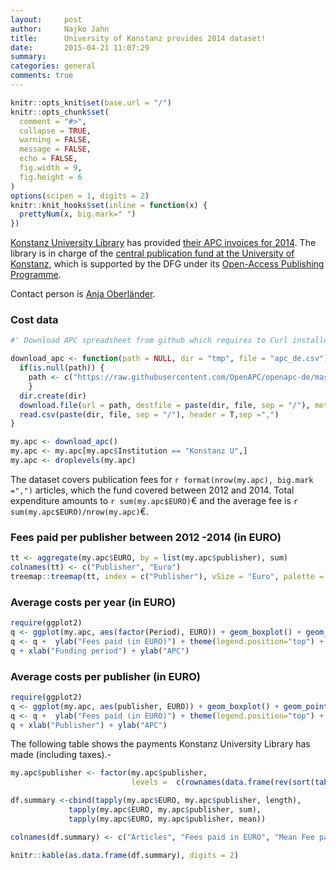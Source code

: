 ```yaml
---
layout:     post
author:		Najko Jahn
title:      University of Konstanz provides 2014 dataset!
date:       2015-04-21 11:07:29
summary:    
categories: general
comments: true
---
```


```r

knitr::opts_knit$set(base.url = "/")
knitr::opts_chunk$set(
  comment = "#>",
  collapse = TRUE,
  warning = FALSE, 
  message = FALSE,
  echo = FALSE,
  fig.width = 9,
  fig.height = 6
)
options(scipen = 1, digits = 2)
knitr::knit_hooks$set(inline = function(x) {
  prettyNum(x, big.mark=" ")
})
```

[Konstanz University Library](http://www.ub.uni-konstanz.de/en/welcome/) has provided [their APC invoices for 2014](https://github.com/OpenAPC/openapc-de/blob/master/data/unikonstanz/2014.csv). The library is in charge of the [central publication fund at the University of Konstanz](http://www.ub.uni-konstanz.de/en/openaccess/open-access-publikationsfond-der-universitaet-konstanz/), which is supported by the DFG under its [Open-Access Publishing Programme](http://www.dfg.de/en/research_funding/programmes/infrastructure/lis/funding_opportunities/open_access_publishing/index.html).

Contact person is [Anja Oberländer](https://scikon.uni-konstanz.de/personen/anja.oberlaender/).

### Cost data

```r
#' Download APC spreadsheet from github which requires to Curl installed

download_apc <- function(path = NULL, dir = "tmp", file = "apc_de.csv"){
  if(is.null(path)) {
    path <- c("https://raw.githubusercontent.com/OpenAPC/openapc-de/master/data/apc_de.csv")
    } 
  dir.create(dir) 
  download.file(url = path, destfile = paste(dir, file, sep = "/"), method = "curl")
  read.csv(paste(dir, file, sep = "/"), header = T,sep =",")
}

my.apc <- download_apc()
my.apc <- my.apc[my.apc$Institution == "Konstanz U",]
my.apc <- droplevels(my.apc)
```

The dataset covers publication fees for `r format(nrow(my.apc), big.mark =",")` articles, which the fund covered between 2012 and 2014. Total expenditure amounts to `r sum(my.apc$EURO)`€ and the average fee is `r sum(my.apc$EURO)/nrow(my.apc)`€.


### Fees paid per publisher between 2012 -2014 (in EURO)

```r
tt <- aggregate(my.apc$EURO, by = list(my.apc$publisher), sum)
colnames(tt) <- c("Publisher", "Euro")
treemap::treemap(tt, index = c("Publisher"), vSize = "Euro", palette = "Paired")
```

###  Average costs per year (in EURO)

```r
require(ggplot2)
q <- ggplot(my.apc, aes(factor(Period), EURO)) + geom_boxplot() + geom_point()
q <- q +  ylab("Fees paid (in EURO)") + theme(legend.position="top") + theme_bw(base_size = 18)
q + xlab("Funding period") + ylab("APC")
```

###  Average costs per publisher (in EURO)

```r
require(ggplot2)
q <- ggplot(my.apc, aes(publisher, EURO)) + geom_boxplot() + geom_point()
q <- q +  ylab("Fees paid (in EURO)") + theme(legend.position="top") + theme_bw(base_size = 12) + coord_flip()
q + xlab("Publisher") + ylab("APC")
```

The following table shows the payments Konstanz University Library has made (including taxes).-

```r
my.apc$publisher <- factor(my.apc$publisher, 
                           levels =  c(rownames(data.frame(rev(sort(table(my.apc$publisher)))))))

df.summary <-cbind(tapply(my.apc$EURO, my.apc$publisher, length),
             tapply(my.apc$EURO, my.apc$publisher, sum),
             tapply(my.apc$EURO, my.apc$publisher, mean))

colnames(df.summary) <- c("Articles", "Fees paid in EURO", "Mean Fee paid")

knitr::kable(as.data.frame(df.summary), digits = 2)
```
